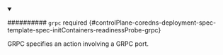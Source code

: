


<details className="config-field" data-expandable="true" open>
<summary>

########## `grpc` <span className="config-field-required" data-required="false">required</span> <span className="config-field-type"></span> <span className="config-field-default"></span> <span className="config-field-enum"></span> {#controlPlane-coredns-deployment-spec-template-spec-initContainers-readinessProbe-grpc}

GRPC specifies an action involving a GRPC port.

</summary>

<PartialGrpcreference />


</details>
